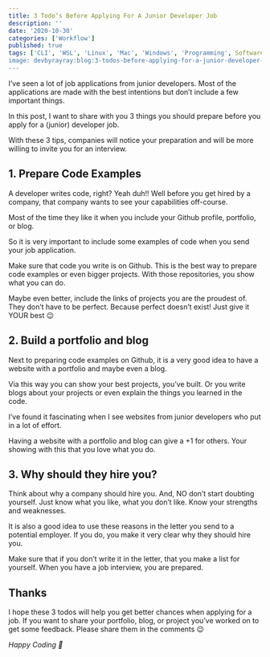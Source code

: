 ```yaml
---
title: 3 Todo’s Before Applying For A Junior Developer Job
description: ''
date: '2020-10-30'
categories: ['Workflow']
published: true
tags: ['CLI', 'WSL', 'Linux', 'Mac', 'Windows', 'Programming', Software Development']
image: devbyrayray:blog:3-todos-before-applying-for-a-junior-developer-job
---
```


I’ve seen a lot of job applications from junior developers. Most of the applications are made with the best intentions but don’t include a few important things.

In this post, I want to share with you 3 things you should prepare before you apply for a (junior) developer job.

With these 3 tips, companies will notice your preparation and will be more willing to invite you for an interview.

## 1. Prepare Code Examples
A developer writes code, right? Yeah duh!! Well before you get hired by a company, that company wants to see your capabilities off-course.

Most of the time they like it when you include your Github profile, portfolio, or blog.

So it is very important to include some examples of code when you send your job application.

Make sure that code you write is on Github. This is the best way to prepare code examples or even bigger projects. With those repositories, you show what you can do.

Maybe even better, include the links of projects you are the proudest of. They don’t have to be perfect. Because perfect doesn’t exist! Just give it YOUR best 😉

## 2. Build a portfolio and blog
Next to preparing code examples on Github, it is a very good idea to have a website with a portfolio and maybe even a blog.

Via this way you can show your best projects, you’ve built. Or you write blogs about your projects or even explain the things you learned in the code.

I’ve found it fascinating when I see websites from junior developers who put in a lot of effort.

Having a website with a portfolio and blog can give a +1 for others. Your showing with this that you love what you do.

## 3. Why should they hire you?
Think about why a company should hire you. And, NO don’t start doubting yourself. Just know what you like, what you don’t like. Know your strengths and weaknesses.

It is also a good idea to use these reasons in the letter you send to a potential employer. If you do, you make it very clear why they should hire you.

Make sure that if you don’t write it in the letter, that you make a list for yourself. When you have a job interview, you are prepared.

## Thanks
I hope these 3 todos will help you get better chances when applying for a job. If you want to share your portfolio, blog, or project you’ve worked on to get some feedback. Please share them in the comments 😉

_Happy Coding 🚀_